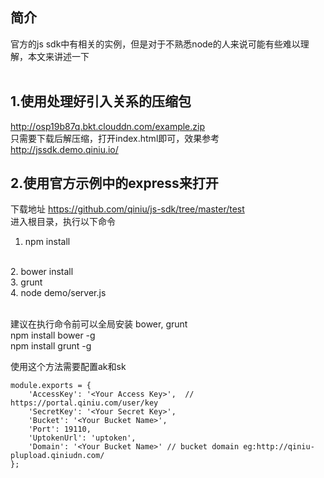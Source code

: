 ## 简介
官方的js sdk中有相关的实例，但是对于不熟悉node的人来说可能有些难以理解，本文来讲述一下
<br><br>
## 1.使用处理好引入关系的压缩包
http://osp19b87q.bkt.clouddn.com/example.zip <br>
只需要下载后解压缩，打开index.html即可，效果参考 http://jssdk.demo.qiniu.io/

## 2.使用官方示例中的express来打开
下载地址 https://github.com/qiniu/js-sdk/tree/master/test
<br>
进入根目录，执行以下命令<br>
1. npm install
<br>
2. bower install
<br>
3. grunt
<br>
4. node demo/server.js
<br><br>

建议在执行命令前可以全局安装 bower, grunt<br>
npm install bower -g <br>
npm install grunt -g <br>

使用这个方法需要配置ak和sk
```
module.exports = {
    'AccessKey': '<Your Access Key>',  // https://portal.qiniu.com/user/key
    'SecretKey': '<Your Secret Key>',
    'Bucket': '<Your Bucket Name>',
    'Port': 19110,
    'UptokenUrl': 'uptoken',
    'Domain': '<Your Bucket Name>' // bucket domain eg:http://qiniu-plupload.qiniudn.com/
};
```